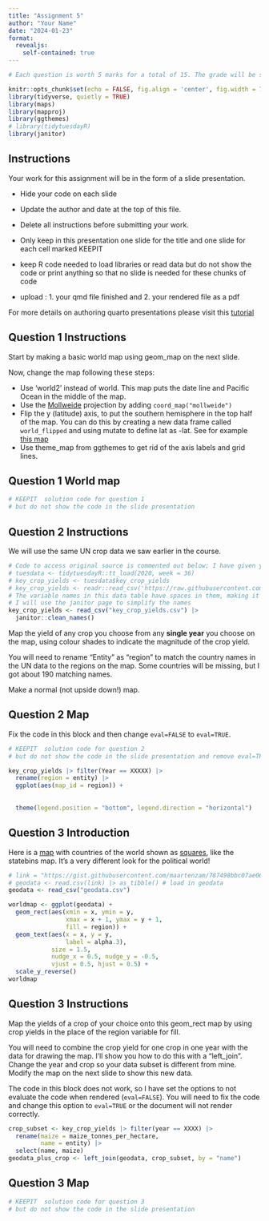 ```yaml
---
title: "Assignment 5"
author: "Your Name"
date: "2024-01-23"
format:
  revealjs:
    self-contained: true
---
```




```r
# Each question is worth 5 marks for a total of 15. The grade will be scaled to 10 in Brightspace so that each assignment is worth the same amount.
```



```r
knitr::opts_chunk$set(echo = FALSE, fig.align = 'center', fig.width = 7, fig.asp = 0.5, dpi=150)
library(tidyverse, quietly = TRUE)
library(maps)
library(mapproj)
library(ggthemes)
# library(tidytuesdayR)
library(janitor)
```

##  Instructions

Your work for this assignment will be in the form of a slide presentation.

* Hide your code on each slide

* Update the author and date at the top of this file.

* Delete all instructions before submitting your work.

* Only keep in this presentation one slide for the title and one slide for each cell marked KEEPIT

* keep R code needed to load libraries or read data but do not show the code or print anything so that no slide is needed for these chunks of code

* upload : 1. your qmd file finished and 2. your rendered file as a pdf 


For more details on authoring quarto presentations please visit 
this [tutorial](https://quarto.org/docs/presentations/revealjs/)


## Question 1 Instructions

Start by making a basic world map using geom_map on the next slide.

Now, change the map following these steps:

* Use 'world2' instead of world. This map puts the date line and Pacific Ocean in the middle of the map.
* Use the [Mollweide](https://en.wikipedia.org/wiki/Mollweide_projection) projection by adding `coord_map("mollweide")`
* Flip the y (latitude) axis, to put the southern hemisphere in the top half of the map. You can do this by creating a new data frame called `world_flipped` and using mutate to define lat as -lat.  See for example [this map](https://www.mapshop.com/upside-down-world-wall-map/)
* Use theme_map from ggthemes to get rid of the axis labels and grid lines.

## Question 1 World map

```r
# KEEPIT  solution code for question 1
# but do not show the code in the slide presentation


```

## Question 2 Instructions 

We will use the same UN crop data we saw earlier in the course.

```r
# Code to access original source is commented out below; I have given you a copy of the data in the repository.
# tuesdata <- tidytuesdayR::tt_load(2020, week = 36)
# key_crop_yields <- tuesdata$key_crop_yields
# key_crop_yields <- readr::read_csv('https://raw.githubusercontent.com/rfordatascience/tidytuesday/master/data/2020/2020-09-01/key_crop_yields.csv')
# The variable names in this data table have spaces in them, making it hard to work with the names
# I will use the janitor page to simplify the names
key_crop_yields <- read_csv("key_crop_yields.csv") |>
  janitor::clean_names()
```

Map the yield of any crop you choose from any **single year** you choose on the map, using colour shades to indicate the magnitude of the crop yield.

You will need to rename "Entity" as "region" to match the country names in the UN data to the regions on the map. Some countries will be missing, but I got about 190 matching names.

Make a normal (not upside down!) map.

## Question 2 Map

Fix the code in this block and then change `eval=FALSE` to `eval=TRUE`.

```r
# KEEPIT  solution code for question 2
# but do not show the code in the slide presentation and remove eval=TRUE when your code is good

key_crop_yields |> filter(Year == XXXXX) |>
  rename(region = entity) |>
  ggplot(aes(map_id = region)) +
     
  
  theme(legend.position = "bottom", legend.direction = "horizontal")
```


## Question 3 Introduction

Here is a [map](https://paulvanderlaken.com/tag/worldmap/) with countries of the world shown as [squares](https://www.maartenlambrechts.com/2017/10/22/tutorial-a-worldtilegrid-with-ggplot2.html), like the statebins map. It's a very different look for the political world!

```r
# link = "https://gist.githubusercontent.com/maartenzam/787498bbc07ae06b637447dbd430ea0a/raw/9a9dafafb44d8990f85243a9c7ca349acd3a0d07/worldtilegrid.csv"
# geodata <- read.csv(link) |> as_tibble() # load in geodata
geodata <- read_csv("geodata.csv")
```

```r
worldmap <- ggplot(geodata) +
  geom_rect(aes(xmin = x, ymin = y, 
                xmax = x + 1, ymax = y + 1,
                fill = region)) +
  geom_text(aes(x = x, y = y, 
                label = alpha.3),
            size = 1.5, 
            nudge_x = 0.5, nudge_y = -0.5,
            vjust = 0.5, hjust = 0.5) +
  scale_y_reverse() 
worldmap
```

## Question 3 Instructions 


Map the yields of a crop of your choice onto this geom_rect map by using crop yields in the place of the region variable for fill.

You will need to combine the crop yield for one crop in one year with the data for drawing the map. I'll show you how to do this with a "left_join". Change the year and crop so your data subset is different from mine. Modify the map on the next slide to show this new data.

The code in this block does not work, so I have set the options to not evaluate the code when rendered (`eval=FALSE`). You will need to fix the code and change this option to `eval=TRUE` or the document will not render correctly.

```r
crop_subset <- key_crop_yields |> filter(year == XXXX) |>
  rename(maize = maize_tonnes_per_hectare,
         name = entity) |>
  select(name, maize)
geodata_plus_crop <- left_join(geodata, crop_subset, by = "name")
```


## Question 3 Map

```r
# KEEPIT  solution code for question 3
# but do not show the code in the slide presentation 

```
